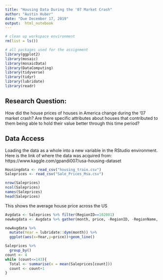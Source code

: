 ```yaml
---
title: "Housing Data During the '07 Market Crash"
author: "Austin Huber"
date: "Due December 17, 2019"
output:  html_notebook
---
```


```r
# clean up workspace environment
rm(list = ls())

# all packages used for the assignment
library(ggplot2)
library(mosaic)
library(mosaicData)
library(DataComputing)
library(tidyverse)
library(tidyr)
library(lubridate)
library(readr)
```


## Research Question:

How did the house prices of houses in America change during the '07 market crash? Are there specific attributes about houses that contributed to them being able to hold their value better through this time period? 


## Data Access

Loading the data as a whole into a new variable in the RStudio environment. Here is the link of where the data was acquired from: https://www.kaggle.com/gpandi007/usa-housing-dataset
```r
Housingdata <- read_csv("housing_train.csv")
Saleprices <- read_csv("Sale_Prices_Msa.csv")
```
```r

nrow(Saleprices)
ncol(Saleprices)
names(Saleprices)
head(Saleprices)

```

This shows the average house price across the US 

```r

Avgdata <- Saleprices %>% filter(RegionID==102001)
newAvgdata <- Avgdata %>% gather(month, price, -RegionID, -RegionName, -SizeRank)

newAvgdata %>%
  mutate(Year = lubridate::dym(month)) %>%
  ggplot(aes(x=Year,y=price))+geom_line() 
```





```r
Saleprices %>%
  group_by()
count <- 4
while (count<=143){
  Total <- summarise(x = mean(Saleprices[count]))
  count <- count+1
}
```



